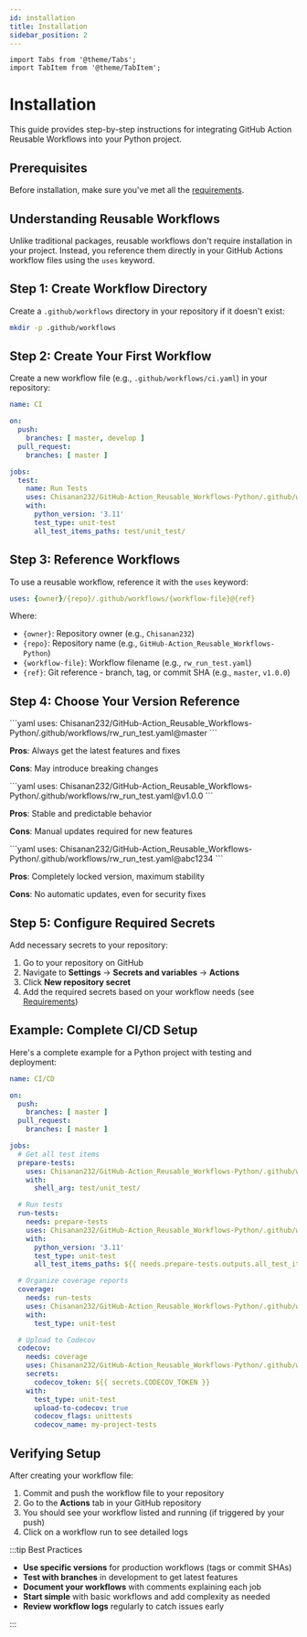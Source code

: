 ```yaml
---
id: installation
title: Installation
sidebar_position: 2
---
```


```mdx-code-block
import Tabs from '@theme/Tabs';
import TabItem from '@theme/TabItem';
```

# Installation

This guide provides step-by-step instructions for integrating GitHub Action Reusable Workflows into your Python project.

## Prerequisites

Before installation, make sure you've met all the [requirements](./requirements.mdx).

## Understanding Reusable Workflows

Unlike traditional packages, reusable workflows don't require installation in your project. Instead, you reference them directly in your GitHub Actions workflow files using the `uses` keyword.

## Step 1: Create Workflow Directory

Create a `.github/workflows` directory in your repository if it doesn't exist:

```bash
mkdir -p .github/workflows
```

## Step 2: Create Your First Workflow

Create a new workflow file (e.g., `.github/workflows/ci.yaml`) in your repository:

```yaml
name: CI

on:
  push:
    branches: [ master, develop ]
  pull_request:
    branches: [ master ]

jobs:
  test:
    name: Run Tests
    uses: Chisanan232/GitHub-Action_Reusable_Workflows-Python/.github/workflows/rw_run_test.yaml@master
    with:
      python_version: '3.11'
      test_type: unit-test
      all_test_items_paths: test/unit_test/
```

## Step 3: Reference Workflows

To use a reusable workflow, reference it with the `uses` keyword:

```yaml
uses: {owner}/{repo}/.github/workflows/{workflow-file}@{ref}
```

Where:
- `{owner}`: Repository owner (e.g., `Chisanan232`)
- `{repo}`: Repository name (e.g., `GitHub-Action_Reusable_Workflows-Python`)
- `{workflow-file}`: Workflow filename (e.g., `rw_run_test.yaml`)
- `{ref}`: Git reference - branch, tag, or commit SHA (e.g., `master`, `v1.0.0`)

## Step 4: Choose Your Version Reference

<Tabs>
  <TabItem value="branch" label="Branch (Latest)" default>
  ```yaml
  uses: Chisanan232/GitHub-Action_Reusable_Workflows-Python/.github/workflows/rw_run_test.yaml@master
  ```
  
  **Pros**: Always get the latest features and fixes
  
  **Cons**: May introduce breaking changes
  </TabItem>
  
  <TabItem value="tag" label="Tag (Stable)">
  ```yaml
  uses: Chisanan232/GitHub-Action_Reusable_Workflows-Python/.github/workflows/rw_run_test.yaml@v1.0.0
  ```
  
  **Pros**: Stable and predictable behavior
  
  **Cons**: Manual updates required for new features
  </TabItem>
  
  <TabItem value="commit" label="Commit SHA (Locked)">
  ```yaml
  uses: Chisanan232/GitHub-Action_Reusable_Workflows-Python/.github/workflows/rw_run_test.yaml@abc1234
  ```
  
  **Pros**: Completely locked version, maximum stability
  
  **Cons**: No automatic updates, even for security fixes
  </TabItem>
</Tabs>

## Step 5: Configure Required Secrets

Add necessary secrets to your repository:

1. Go to your repository on GitHub
2. Navigate to **Settings** → **Secrets and variables** → **Actions**
3. Click **New repository secret**
4. Add the required secrets based on your workflow needs (see [Requirements](./requirements.mdx))

## Example: Complete CI/CD Setup

Here's a complete example for a Python project with testing and deployment:

```yaml
name: CI/CD

on:
  push:
    branches: [ master ]
  pull_request:
    branches: [ master ]

jobs:
  # Get all test items
  prepare-tests:
    uses: Chisanan232/GitHub-Action_Reusable_Workflows-Python/.github/workflows/rw_get_tests.yaml@master
    with:
      shell_arg: test/unit_test/

  # Run tests
  run-tests:
    needs: prepare-tests
    uses: Chisanan232/GitHub-Action_Reusable_Workflows-Python/.github/workflows/rw_run_test.yaml@master
    with:
      python_version: '3.11'
      test_type: unit-test
      all_test_items_paths: ${{ needs.prepare-tests.outputs.all_test_items }}

  # Organize coverage reports
  coverage:
    needs: run-tests
    uses: Chisanan232/GitHub-Action_Reusable_Workflows-Python/.github/workflows/rw_organize_test_cov_reports.yaml@master
    with:
      test_type: unit-test

  # Upload to Codecov
  codecov:
    needs: coverage
    uses: Chisanan232/GitHub-Action_Reusable_Workflows-Python/.github/workflows/rw_upload_test_cov_report.yaml@master
    secrets:
      codecov_token: ${{ secrets.CODECOV_TOKEN }}
    with:
      test_type: unit-test
      upload-to-codecov: true
      codecov_flags: unittests
      codecov_name: my-project-tests
```

## Verifying Setup

After creating your workflow file:

1. Commit and push the workflow file to your repository
2. Go to the **Actions** tab in your GitHub repository
3. You should see your workflow listed and running (if triggered by your push)
4. Click on a workflow run to see detailed logs

:::tip Best Practices

- **Use specific versions** for production workflows (tags or commit SHAs)
- **Test with branches** in development to get latest features
- **Document your workflows** with comments explaining each job
- **Start simple** with basic workflows and add complexity as needed
- **Review workflow logs** regularly to catch issues early

:::
